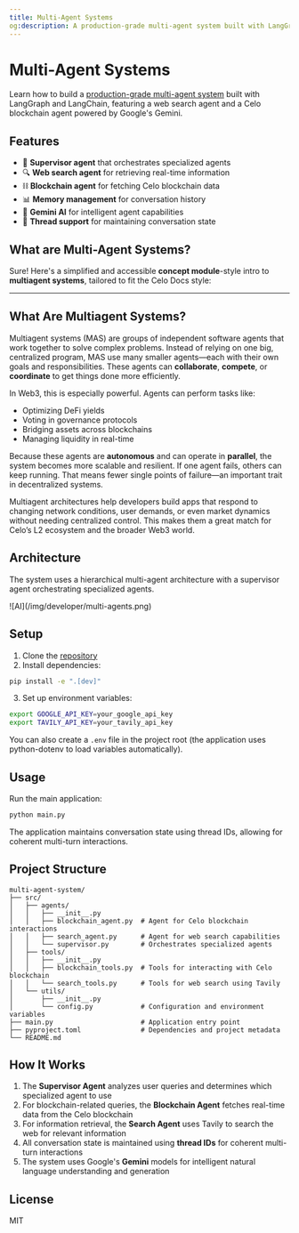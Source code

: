 ```yaml
---
title: Multi-Agent Systems
og:description: A production-grade multi-agent system built with LangGraph and LangChain, featuring a web search agent and a Celo blockchain agent powered by Google's Gemini.
---
```



# Multi-Agent Systems

Learn how to build a [production-grade multi-agent system](https://github.com/celo-org/example-multi-agent-system) built with LangGraph and LangChain, featuring a web search agent and a Celo blockchain agent powered by Google's Gemini.

<YouTube videoId="5bLZqf_YBmQ"/>

## Features

- 🤖 **Supervisor agent** that orchestrates specialized agents
- 🔍 **Web search agent** for retrieving real-time information
- ⛓️ **Blockchain agent** for fetching Celo blockchain data
- 📊 **Memory management** for conversation history
- 🤖 **Gemini AI** for intelligent agent capabilities
- 🧵 **Thread support** for maintaining conversation state

## What are Multi-Agent Systems?

Sure! Here's a simplified and accessible **concept module**-style intro to **multiagent systems**, tailored to fit the Celo Docs style:

---

## What Are Multiagent Systems?

Multiagent systems (MAS) are groups of independent software agents that work together to solve complex problems. Instead of relying on one big, centralized program, MAS use many smaller agents—each with their own goals and responsibilities. These agents can **collaborate**, **compete**, or **coordinate** to get things done more efficiently.

In Web3, this is especially powerful. Agents can perform tasks like:

* Optimizing DeFi yields
* Voting in governance protocols
* Bridging assets across blockchains
* Managing liquidity in real-time

Because these agents are **autonomous** and can operate in **parallel**, the system becomes more scalable and resilient. If one agent fails, others can keep running. That means fewer single points of failure—an important trait in decentralized systems.

Multiagent architectures help developers build apps that respond to changing network conditions, user demands, or even market dynamics without needing centralized control. This makes them a great match for Celo’s L2 ecosystem and the broader Web3 world.


## Architecture

The system uses a hierarchical multi-agent architecture with a supervisor agent orchestrating specialized agents.

<Frame>
![AI](/img/developer/multi-agents.png)
</Frame>

## Setup

1. Clone the [repository](https://github.com/celo-org/example-multi-agent-system)
2. Install dependencies:

```bash
pip install -e ".[dev]"
```

3. Set up environment variables:

```bash
export GOOGLE_API_KEY=your_google_api_key
export TAVILY_API_KEY=your_tavily_api_key
```

You can also create a `.env` file in the project root (the application uses python-dotenv to load variables automatically).

## Usage

Run the main application:

```bash
python main.py
```

The application maintains conversation state using thread IDs, allowing for coherent multi-turn interactions.

## Project Structure

```
multi-agent-system/
├── src/
│   ├── agents/
│   │   ├── __init__.py
│   │   ├── blockchain_agent.py  # Agent for Celo blockchain interactions
│   │   ├── search_agent.py      # Agent for web search capabilities
│   │   └── supervisor.py        # Orchestrates specialized agents
│   ├── tools/
│   │   ├── __init__.py
│   │   ├── blockchain_tools.py  # Tools for interacting with Celo blockchain
│   │   └── search_tools.py      # Tools for web search using Tavily
│   └── utils/
│       ├── __init__.py
│       └── config.py            # Configuration and environment variables
├── main.py                      # Application entry point
├── pyproject.toml               # Dependencies and project metadata
└── README.md
```

## How It Works

1. The **Supervisor Agent** analyzes user queries and determines which specialized agent to use
2. For blockchain-related queries, the **Blockchain Agent** fetches real-time data from the Celo blockchain
3. For information retrieval, the **Search Agent** uses Tavily to search the web for relevant information
4. All conversation state is maintained using **thread IDs** for coherent multi-turn interactions
5. The system uses Google's **Gemini** models for intelligent natural language understanding and generation

## License

MIT